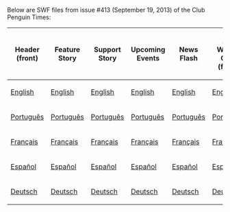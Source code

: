 Below are SWF files from issue #413 (September 19, 2013) of the Club Penguin Times:

<center>
{|class="wikitable" border="1"
!Header (front)
!Feature Story
!Support Story
!Upcoming Events
!News Flash
!Ask Wizard Gary (front)
!Header (back)
!Ask Wizard Gary (back)
!Jokes and Riddles
!Secrets
!Feature More
|-
|[[Media:ENNews413HeaderFront.swf|English]]||[[Media:ENNews413FeatureStory.swf|English]]||[[Media:ENNews413SupportStory.swf|English]]||[[Media:ENNews413UpcomingEvents.swf|English]]||[[Media:ENNews413NewsFlash.swf|English]]||[[Media:ENNews413AskAuntArcticFront.swf|English]]||[[Media:ENNews413HeaderBack.swf|English]]||[[Media:ENNews413AskAuntArcticBack.swf|English]]||[[Media:ENNews413JokesAndRiddles.swf|English]]||[[Media:ENNews413Secrets.swf|English]]||[[Media:ENNews413FeatureMore.swf|English]]
|-
|[[Media:PTNews413HeaderFront.swf|Português]]||[[Media:PTNews413FeatureStory.swf|Português]]||[[Media:PTNews413SupportStory.swf|Português]]||[[Media:PTNews413UpcomingEvents.swf|Português]]||[[Media:PTNews413NewsFlash.swf|Português]]||[[Media:PTNews413AskAuntArcticFront.swf|Português]]||[[Media:PTNews413HeaderBack.swf|Português]]||[[Media:PTNews413AskAuntArcticBack.swf|Português]]||[[Media:PTNews413JokesAndRiddles.swf|Português]]||[[Media:PTNews413Secrets.swf|Português]]||[[Media:PTNews413FeatureMore.swf|Português]]
|-
|[[Media:FRNews413HeaderFront.swf|Français]]||[[Media:FRNews413FeatureStory.swf|Français]]||[[Media:FRNews413SupportStory.swf|Français]]||[[Media:FRNews413UpcomingEvents.swf|Français]]||[[Media:FRNews413NewsFlash.swf|Français]]||[[Media:FRNews413AskAuntArcticFront.swf|Français]]||[[Media:FRNews413HeaderBack.swf|Français]]||[[Media:FRNews413AskAuntArcticBack.swf|Français]]||[[Media:FRNews413JokesAndRiddles.swf|Français]]||[[Media:FRNews413Secrets.swf|Français]]||[[Media:FRNews413FeatureMore.swf|Français]]
|-
|[[Media:ESNews413HeaderFront.swf|Español]]||[[Media:ESNews413FeatureStory.swf|Español]]||[[Media:ESNews413SupportStory.swf|Español]]||[[Media:ESNews413UpcomingEvents.swf|Español]]||[[Media:ESNews413NewsFlash.swf|Español]]||[[Media:ESNews413AskAuntArcticFront.swf|Español]]||[[Media:ESNews413HeaderBack.swf|Español]]||[[Media:ESNews413AskAuntArcticBack.swf|Español]]||[[Media:ESNews413JokesAndRiddles.swf|Español]]||[[Media:ESNews413Secrets.swf|Español]]||[[Media:ESNews413FeatureMore.swf|Español]]
|-
|[[Media:DENews413HeaderFront.swf|Deutsch]]||[[Media:DENews413FeatureStory.swf|Deutsch]]||[[Media:DENews413SupportStory.swf|Deutsch]]||[[Media:DENews413UpcomingEvents.swf|Deutsch]]||[[Media:DENews413NewsFlash.swf|Deutsch]]||[[Media:DENews413AskAuntArcticFront.swf|Deutsch]]||[[Media:DENews413HeaderBack.swf|Deutsch]]||[[Media:DENews413AskAuntArcticBack.swf|Deutsch]]||[[Media:DENews413JokesAndRiddles.swf|Deutsch]]||[[Media:DENews413Secrets.swf|Deutsch]]||[[Media:DENews413FeatureMore.swf|Deutsch]]
|}
</center>